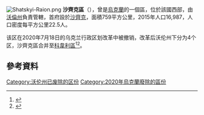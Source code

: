 [[Image:Shatskyi-Raion.png|thumb]]
'''沙齊克區'''（{{lang-uk|Шацький район}}），曾是[[烏克蘭|烏克蘭]]的一個區，位於該國西部，由[[沃倫州|沃倫州]]負責管轄，首府設於[[沙齊克|沙齊克]]，面積759平方公里，2015年人口16,987，人口密度每平方公里22.5人。

该区在2020年7月18日的乌克兰行政区划改革中被撤销，改革后沃伦州下分为4个区，沙齊克區合并至[[科韋利區|科韋利區]]<ref>{{Cite news|title=Про утворення та ліквідацію районів. Постанова Верховної Ради України № 807-ІХ.|url=http://www.golos.com.ua/article/333466|access-date=2020-10-03|date=2020-07-18|website=Голос України|language=uk}}</ref><ref name="2020_reform_maps">{{cite web |title=Нові райони: карти + склад |url=https://www.minregion.gov.ua/press/news/novi-rajony-karty-sklad/ |publisher=Міністерство розвитку громад та територій України |language=uk}}</ref>。

==參考資料==
{{Reflist}}

{{Coord|51|30|N|23|55|E|display=title}}
{{Volyn-geo-stub}}

[[Category:沃伦州已废除的区份|Category:沃伦州已废除的区份]]
[[Category:2020年烏克蘭廢除的區份|Category:2020年烏克蘭廢除的區份]]
